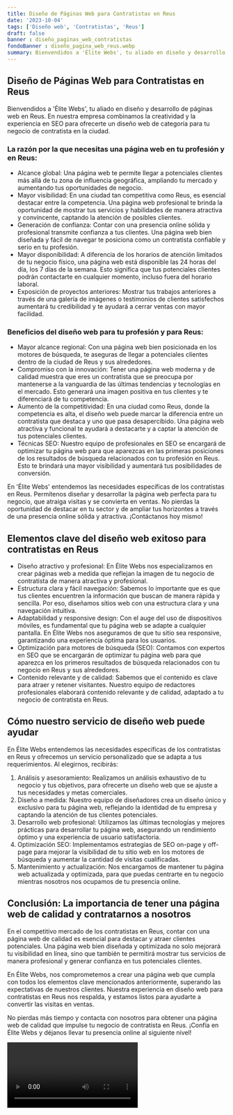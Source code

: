 ```yaml
---
title: Diseño de Páginas Web para Contratistas en Reus
date: '2023-10-04'
tags: ['Diseño web', 'Contratistas', 'Reus']
draft: false
banner : diseño_paginas_web_contratistas
fondoBanner : diseño_pagina_web_reus.webp
summary: Bienvendidos a 'Élite Webs', tu aliado en diseño y desarrollo de páginas web en Reus. En nuestra empresa combinamos la creatividad y la experiencia en SEO para ofrecerte un diseño web de categoría para tu negocio de contratista en la ciudad.
---
```


## Diseño de Páginas Web para Contratistas en Reus

Bienvendidos a 'Élite Webs', tu aliado en diseño y desarrollo de páginas web en Reus. En nuestra empresa combinamos la creatividad y la experiencia en SEO para ofrecerte un diseño web de categoría para tu negocio de contratista en la ciudad.

### La razón por la que necesitas una página web en tu profesión y en Reus:

- Alcance global: Una página web te permite llegar a potenciales clientes más allá de tu zona de influencia geográfica, ampliando tu mercado y aumentando tus oportunidades de negocio.
- Mayor visibilidad: En una ciudad tan competitiva como Reus, es esencial destacar entre la competencia. Una página web profesional te brinda la oportunidad de mostrar tus servicios y habilidades de manera atractiva y convincente, captando la atención de posibles clientes.
- Generación de confianza: Contar con una presencia online sólida y profesional transmite confianza a tus clientes. Una página web bien diseñada y fácil de navegar te posiciona como un contratista confiable y serio en tu profesión.
- Mayor disponibilidad: A diferencia de los horarios de atención limitados de tu negocio físico, una página web está disponible las 24 horas del día, los 7 días de la semana. Esto significa que tus potenciales clientes podrán contactarte en cualquier momento, incluso fuera del horario laboral. 
- Exposición de proyectos anteriores: Mostrar tus trabajos anteriores a través de una galería de imágenes o testimonios de clientes satisfechos aumentará tu credibilidad y te ayudará a cerrar ventas con mayor facilidad.

### Beneficios del diseño web para tu profesión y para Reus:

- Mayor alcance regional: Con una página web bien posicionada en los motores de búsqueda, te aseguras de llegar a potenciales clientes dentro de la ciudad de Reus y sus alrededores.
- Compromiso con la innovación: Tener una página web moderna y de calidad muestra que eres un contratista que se preocupa por mantenerse a la vanguardia de las últimas tendencias y tecnologías en el mercado. Esto generará una imagen positiva en tus clientes y te diferenciará de tu competencia.
- Aumento de la competitividad: En una ciudad como Reus, donde la competencia es alta, el diseño web puede marcar la diferencia entre un contratista que destaca y uno que pasa desapercibido. Una página web atractiva y funcional te ayudará a destacarte y a captar la atención de tus potenciales clientes.
- Técnicas SEO: Nuestro equipo de profesionales en SEO se encargará de optimizar tu página web para que aparezcas en las primeras posiciones de los resultados de búsqueda relacionados con tu profesión en Reus. Esto te brindará una mayor visibilidad y aumentará tus posibilidades de conversión.

En 'Élite Webs' entendemos las necesidades específicas de los contratistas en Reus. Permítenos diseñar y desarrollar la página web perfecta para tu negocio, que atraiga visitas y se convierta en ventas. No pierdas la oportunidad de destacar en tu sector y de ampliar tus horizontes a través de una presencia online sólida y atractiva. ¡Contáctanos hoy mismo!

<GifSeo />

<Cta />

## Elementos clave del diseño web exitoso para contratistas en Reus

- Diseño atractivo y profesional: En Élite Webs nos especializamos en crear páginas web a medida que reflejan la imagen de tu negocio de contratista de manera atractiva y profesional.
- Estructura clara y fácil navegación: Sabemos lo importante que es que tus clientes encuentren la información que buscan de manera rápida y sencilla. Por eso, diseñamos sitios web con una estructura clara y una navegación intuitiva.
- Adaptabilidad y responsive design: Con el auge del uso de dispositivos móviles, es fundamental que tu página web se adapte a cualquier pantalla. En Élite Webs nos aseguramos de que tu sitio sea responsive, garantizando una experiencia óptima para los usuarios.
- Optimización para motores de búsqueda (SEO): Contamos con expertos en SEO que se encargarán de optimizar tu página web para que aparezca en los primeros resultados de búsqueda relacionados con tu negocio en Reus y sus alrededores.
- Contenido relevante y de calidad: Sabemos que el contenido es clave para atraer y retener visitantes. Nuestro equipo de redactores profesionales elaborará contenido relevante y de calidad, adaptado a tu negocio de contratista en Reus.

## Cómo nuestro servicio de diseño web puede ayudar

En Élite Webs entendemos las necesidades específicas de los contratistas en Reus y ofrecemos un servicio personalizado que se adapta a tus requerimientos. Al elegirnos, recibirás:

1. Análisis y asesoramiento: Realizamos un análisis exhaustivo de tu negocio y tus objetivos, para ofrecerte un diseño web que se ajuste a tus necesidades y metas comerciales.
2. Diseño a medida: Nuestro equipo de diseñadores crea un diseño único y exclusivo para tu página web, reflejando la identidad de tu empresa y captando la atención de tus clientes potenciales.
3. Desarrollo web profesional: Utilizamos las últimas tecnologías y mejores prácticas para desarrollar tu página web, asegurando un rendimiento óptimo y una experiencia de usuario satisfactoria.
4. Optimización SEO: Implementamos estrategias de SEO on-page y off-page para mejorar la visibilidad de tu sitio web en los motores de búsqueda y aumentar la cantidad de visitas cualificadas.
5. Mantenimiento y actualización: Nos encargamos de mantener tu página web actualizada y optimizada, para que puedas centrarte en tu negocio mientras nosotros nos ocupamos de tu presencia online.

## Conclusión: La importancia de tener una página web de calidad y contratarnos a nosotros

En el competitivo mercado de los contratistas en Reus, contar con una página web de calidad es esencial para destacar y atraer clientes potenciales. Una página web bien diseñada y optimizada no solo mejorará tu visibilidad en línea, sino que también te permitirá mostrar tus servicios de manera profesional y generar confianza en tus potenciales clientes.

En Élite Webs, nos comprometemos a crear una página web que cumpla con todos los elementos clave mencionados anteriormente, superando las expectativas de nuestros clientes. Nuestra experiencia en diseño web para contratistas en Reus nos respalda, y estamos listos para ayudarte a convertir las visitas en ventas.

No pierdas más tiempo y contacta con nosotros para obtener una página web de calidad que impulse tu negocio de contratista en Reus. ¡Confía en Élite Webs y déjanos llevar tu presencia online al siguiente nivel!

<Video />

<CtaBot job='Contratistas' city='Reus'/>

<Gmaps query='Reus+españa+maps' />